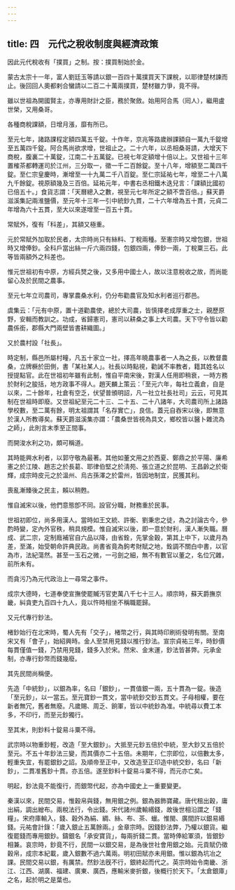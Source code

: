 ```yaml
---
---
---
```

title: 四　元代之稅收制度與經濟政策
---




因此元代稅收有「撲買」之制。按：撲買制始於金。

蒙古太宗十一年，富人劉廷玉等請以銀一百四十萬撲買天下課稅，以耶律楚材諫而止。後回回人奧都剌合蠻請以二百二十萬兩撲買，楚材雖力爭，竟不得。

雖以世祖為開國賢主，亦專用財計之臣，務於聚斂。始用阿合馬（囘人），繼用盧世榮，又用桑哥。

各種商稅課額，日增月漲，靡有所已。

至元七年，諸路課程定額四萬五千錠。十作年，京兆等路歲辦課額自一萬九千錠增至五萬四千錠。阿合馬尚欲求增，世祖止之。二十六年，以丞相桑哥請，大增天下商稅，腹裏二十萬錠，江南二十五萬錠。已視七年定額增十倍以上。又世祖十三年置榷茶都轉運司於江州，三分取一，徵一千二百餘錠。至十八年，增額至二萬四千錠。至仁宗皇慶時，漸增至一十九萬二千八百錠。至仁宗延祐七年，增至二十八萬九千餘錠。視原額幾及三百倍。延祐元年，中書右丞相鐵木迭兒言：「課額比國初已倍五十。」食貨志謂：「天曆總入之數，視至元七年所定之額不啻百倍。」蘇天爵滋溪集記兩淮鹽價，至元年十三年一引中統鈔九貫，二十六年增為五十貫，元貞二年增為六十五貫，至大以來遂增至一百五十貫。

常賦外，復有「科差」，其額又極重。

元於常賦外加取於民者，太宗時尚只有絲料、丁稅兩種。至憲宗時又增包銀，世祖時又增俸鈔。全科戶當出絲一斤六兩四錢，包銀四兩，俸鈔一兩，丁稅粟三石。此等皆兩額外之科差也。

惟元世祖初有中原，方經兵燹之後，又多用中國士人，故以注意稅收之故，而尚能留心及於民間之農事。

至元七年立司農司，專掌農桑水利，仍分布勸農官及知水利者巡行郡邑。

虞集云：「元有中原，置十道勸農使，總於大司農，皆慎擇老成厚重之士，親歷原野，安輯而教訓之。功成，省歸憲司，憲司以耕桑之事上大司農。天下守令皆以勸農係銜，郡縣大門兩壁皆書耕織圖。」

又於農村設「社長」。

時定制，縣邑所屬村疃，凡五十家立一社，擇高年曉農事者一人為之長，以教督農桑，立牌橛於田側，書「某社某人」。社長以時點視，勸誡不率教者，籍其姓名以授提點官。此在世祖初年雖有此制，惟自平南宋後，對漢人任用即稍衰，一時方務於財利之朘括，地方政事不得人。趙天麟上策云：「至元六年，每社立義倉，自是以來，二十餘年，社倉有空乏，伏望普頒明詔，凡一社立社長社司」云云，可見其制在世祖時即廢。又世祖紀至元二十三、二十五、二十八諸年，大司農司所上諸路學校數，至二萬有餘，明太祖謂其「名存實亡」，良信。蓋元自吞宋以後，即無意於漢人所教導矣。蘇天爵滋溪集亦謂：「農桑世皆視為具文，鄉校皆以醫卜雜流為之師」，此則言末季至正間事。

而開浚水利之功，頗可稱道。

其時能興水利者，以郭守敬為最著。其他如董文用之於西夏、鄭鼎之於平陽、廉希憲之於江陵、趙志之於長葛、耶律伯堅之於淸苑、張立道之於昆明、王昌齡之於衛輝，成宗時皮元之於溫州、烏古孫澤之於雷州，皆因地制宜，民獲其利。

喪亂漸臻後之民主，賴以稍甦。

惟自滅宋以後，他們意態卽不同。設官分職，財務重於民事。

世祖初即位，尚多用漢人。當時如王文統、許衡、劉秉忠之徒，為之討論古今，參酌時變，定內外官秩，稍具規模。惟自滅宋以後，即一意於財利，漢人漸失職。曆成、武二宗，定制廕補官自六品以降，由省銓，先掌金穀，第其上中下，以歲月為差，至滿，始受朝命許典民政。尚書省竟為鉤考財賦之地，銓調不關白中書，以官為市，法紀蕩然。甚至一玉石之微，一弓劍之細，無不有數官以董之，名位冗雜，前所未有。

而貪污乃為元代政治上一尋常之事件。

成宗大德時，七道奉使宣撫使罷贓汚官吏萬八千七十三人。順宗時，蘇天爵撫京畿，糾貪吏九百四十九人，竟以忤時相坐不稱職罷歸。

又元代專行鈔法。

楮鈔始行在北宋時，蜀人先有「交子」，楮幣之行，與其時印刷術發明有關。至南宋又有「會子」，始紹興時。金人至禁用見錢以推行鈔法。宣宗貞祐三年，時鈔價每貫僅值一錢，乃禁用見錢，錢多入於宋。然宋、金末運，鈔法皆甚弊。元承金制，亦專行鈔幣而錢幾廢。

其先民間尚稱便。

先造「中統鈔」，以銀為率，名曰「銀鈔」，一貫值銀一兩，五十貫為一錠。後造「至元鈔」，以一當五。至元寶鈔一貫文，當中統鈔交鈔五貫文。子母相權，要在新者無冗，舊者無廢。凡歲賜、周乏、餉軍，皆以中統鈔為准。中統尋以費工本多，不印行，而至元鈔獨行。

至其末，則鈔料十錠易斗粟不得。

武宗時以物重鈔輕，改造「至大銀鈔」。大抵至元鈔五倍於中統，至大鈔又五倍於至元。不五十年鈔法三變，而其價亦二十五倍。未期年，仁宗即位，以倍數太多，輕重失宜，有罷銀鈔之詔。及順帝至正中，又改造至正印造中統交鈔，名曰「新鈔」，二貫准舊鈔十貫。亦五倍。遂至鈔料十錠易斗粟不得，而元亦亡矣。

明起，鈔法竟不能復行，而銀幣代起，亦為中國史上一重要變更。

秦漢以來，民間交易，惟穀帛與錢，無用銀之例。銀為器飾寶藏。唐代租出穀，庸出絹，調出繒布。兩稅法行，令出錢。宋代諸州歲輸緡錢，故後世相沿謂之「錢糧」。宋府庫輸入，錢、穀外為絹、綢、絲、布、茶、蠟。惟閩、廣間許以銀易緡錢。元祐會計錄：「歲入銀止五萬餘兩。」金章宗時。因錢鈔法弊，乃權以銀貨。繼復罷錢而專用銀鈔。鑄銀名「承安寶貨」，每兩折錢二貫。當時俸給軍須，皆銀鈔相兼。哀宗時，鈔竟不行，民間一以銀交易，是為後世社會用銀之始。元貢賦仍徵穀帛，成宗本紀載，歲入銀數不過六萬兩。明初田賦亦未用銀。惟以銀為坑冶之課。民間交易以銀，有厲禁。然鈔法旣不行，銀終起而代之。英宗時始令南畿、浙江、江西、湖廣、福建、廣東、廣西，應輸米麥折銀，後概行於天下。「太倉銀庫」之名，起於明之是葉也。